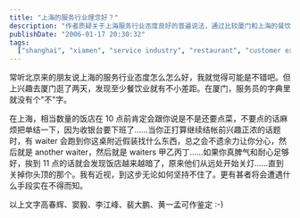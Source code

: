 ```yaml
---
title: "上海的服务行业理念好？"
description: "作者质疑关于上海服务行业态度良好的普遍说法，通过比较厦门和上海的餐饮服务展示了两地的差距，特别是上海餐厅在打烊前急于赶客的各种手段。"
publishDate: "2006-01-17 20:30:32"
tags:
  ["shanghai", "xiamen", "service industry", "restaurant", "customer experience", "observation"]
---
```


常听北京来的朋友说上海的服务行业态度怎么怎么好，我就觉得可能是不错吧。但上兴趣去厦门逛了两天，发现至少餐饮业就有不小差距。在厦门，服务员的字典里就没有个"不"字。

在上海，相当数量的饭店在 10 点前肯定会跟你说是不是还要点菜，不要点的话麻烦把单结一下，因为收银台要下班了……当你正打算继续结帐前兴趣正浓的话题时，有 waiter 会跑到你这桌附近假装找什么东西，总之会不遗余力让你分心，然后就是 another waiter，然后就是 waiters 甲乙丙丁……如果你真脾气和耐心足够好，挨到 11 点的话就会发现饭店越来越暗了，原来他们从远处开始关灯……直到关掉你头顶的那个。我有近视，到这步无论如何坚持不住了。更有甚者将会遭遇什么手段实在不得而知。

以上文字高春辉、窦毅、李江峰、裴大鹏、黄一孟可作鉴定 :-)
